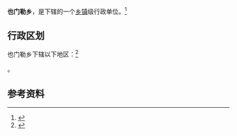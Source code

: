 {{中国乡级行政区|65/42/01/204/000}}

'''也门勒乡'''，是{{PRC admin/fullname|65/42/01/204/000|3}}下辖的一个[[乡镇|乡镇]]级行政单位。<ref>{{PRC admin/ref sgc|{{PRC admin/parent|65/42/01/204/000}}}}</ref>

== 行政区划 ==

也门勒乡下辖以下地区：<ref>{{PRC admin/ref sgc|65/42/01/204/000}}</ref>

{{PRC admin/children|65/42/01/204/000}}。

== 参考资料 ==

{{reflist}}

{{行政区划小作品}}
{{PRC admin/navcat|65/42/01/204/000}}